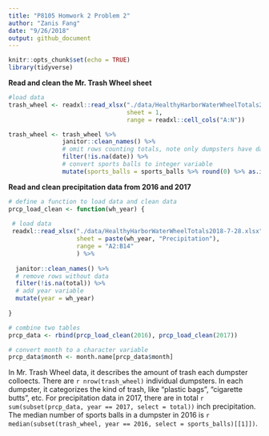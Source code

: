 ```yaml
---
title: "P8105 Homwork 2 Problem 2"
author: "Zanis Fang"
date: "9/26/2018"
output: github_document
---
```


```r
knitr::opts_chunk$set(echo = TRUE)
library(tidyverse)
```

**Read and clean the Mr. Trash Wheel sheet**

```r
#load data
trash_wheel <- readxl::read_xlsx("./data/HealthyHarborWaterWheelTotals2018-7-28.xlsx",
                                 sheet = 1,
                                 range = readxl::cell_cols("A:N"))

trash_wheel <- trash_wheel %>%
               janitor::clean_names() %>%
               # omit rows counting totals, note only dumpsters have date information
               filter(!is.na(date)) %>%
               # convert sports balls to integer variable
               mutate(sports_balls = sports_balls %>% round(0) %>% as.integer())

```


**Read and clean precipitation data from 2016 and 2017**

```r

# define a function to load data and clean data
prcp_load_clean <- function(wh_year) {
 
 # load data
 readxl::read_xlsx("./data/HealthyHarborWaterWheelTotals2018-7-28.xlsx",
                   sheet = paste(wh_year, "Precipitation"),
                   range = "A2:B14"
                   ) %>%
  
  janitor::clean_names() %>%
  # remove rows without data
  filter(!is.na(total)) %>%
  # add year variable
  mutate(year = wh_year)
	       
}

# combine two tables
prcp_data <- rbind(prcp_load_clean(2016), prcp_load_clean(2017))

# convert month to a character variable
prcp_data$month <- month.name[prcp_data$month]

```

In Mr. Trash Wheel data, it describes the amount of trash each dumpster colloects. There are `r nrow(trash_wheel)` individual dumpsters. In each dumpster, it categorizes the kind of trash, like "plastic bags", "cigarette butts", etc. For precipitation data in 2017, there are in total `r sum(subset(prcp_data, year == 2017, select = total))` inch precipitation. The median number of sports balls in a dumpster in 2016 is `r median(subset(trash_wheel, year == 2016, select = sports_balls)[[1]])`.